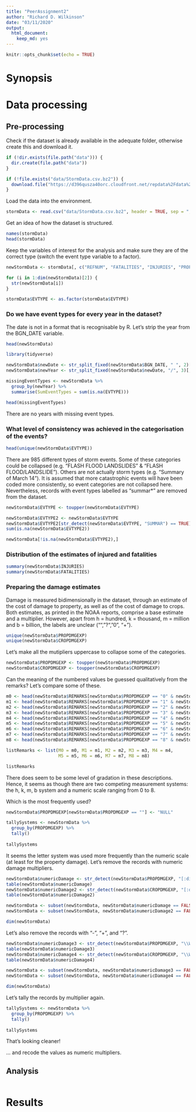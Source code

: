 ```yaml
---
title: "PeerAssignment2"
author: "Richard D. Wilkinson"
date: "03/11/2020"
output: 
  html_document: 
    keep_md: yes
---
```


```r
knitr::opts_chunk$set(echo = TRUE)
```

# Synopsis


# Data processing
## Pre-processing
Check if the dataset is already available in the adequate folder, otherwise create this and download it.
```r
if (!dir.exists(file.path("data"))) {
  dir.create(file.path("data"))
} 

if (!file.exists("data/StormData.csv.bz2")) {
  download.file("https://d396qusza40orc.cloudfront.net/repdata%2Fdata%2FStormData.csv.bz2", "data/StormData.csv.bz2")
}
```

Load the data into the environment.
```r
stormData <- read.csv("data/StormData.csv.bz2", header = TRUE, sep = ",")
```

Get an idea of how the dataset is structured.
```r
names(stormData)
head(stormData)
```
Keep the variables of interest for the analysis and make sure they are of the correct type (switch the event type variable to a factor).
```r
newStormData <- stormData[, c("REFNUM", "FATALITIES", "INJURIES", "PROPDMG", "PROPDMGEXP", "CROPDMG", "CROPDMGEXP",  "EVTYPE", "BGN_DATE", "REMARKS")]

for (i in 1:dim(newStormData)[2]) {
  str(newStormData[i])
}

stormData$EVTYPE <- as.factor(stormData$EVTYPE)
```

### Do we have event types for every year in the dataset?
The date is not in a format that is recognisable by R. Let's strip the year from the BGN_DATE variable.

```r
head(newStormData)

library(tidyverse)

newStormData$newDate <- str_split_fixed(newStormData$BGN_DATE, " ", 2)[, 1]
newStormData$newYear <- str_split_fixed(newStormData$newDate, "/", 3)[, 3]

missingEventTypes <- newStormData %>%
  group_by(newYear) %>%
  summarise(SumEventTypes = sum(is.na(EVTYPE)))

head(missingEventTypes)
```
There are no years with missing event types.

### What level of consistency was achieved in the categorisation of the events?
```r
head(unique(newStormData$EVTYPE))
```

There are 985 different types of storm events. Some of these categories could be collapsed (e.g. "FLASH FLOOD LANDSLIDES" & "FLASH FLOOD/LANDSLIDE"). Others are not actually storm types (e.g. "Summary of March 14"). It is assumed that more catastrophic events will have been coded more consistently, so event categories are not collapsed here. Nevertheless, records with event types labelled as "summar*" are removed from the dataset.
```r
newStormData$EVTYPE <- toupper(newStormData$EVTYPE)

newStormData$EVTYPE2 <- newStormData$EVTYPE
newStormData$EVTYPE2[str_detect(newStormData$EVTYPE, "SUMMAR") == TRUE] <- NA
sum(is.na(newStormData$EVTYPE2))

newStormData[!is.na(newStormData$EVTYPE2),]
```

### Distribution of the estimates of injured and fatalities
```r
summary(newStormData$INJURIES)
summary(newStormData$FATALITIES)
```

### Preparing the damage estimates
Damage is measured bidimensionally in the dataset, through an estimate of the cost of damage to property, as well as of the cost of damage to crops. Both estimates, as printed in the NOAA reports, comprise a base estimate and a multiplier. However, apart from h = hundred, k = thousand, m = million and b = billion, the labels are unclear ("", "?", "0", "+").
```r
unique(newStormData$PROPDMGEXP)
unique(newStormData$CROPDMGEXP)
```

Let's make all the mutipliers uppercase to collapse some of the categories.
```r
newStormData$PROPDMGEXP <- toupper(newStormData$PROPDMGEXP)
newStormData$CROPDMGEXP <- toupper(newStormData$CROPDMGEXP)
```

Can the meaning of the numbered values be guessed qualitatively from the remarks? Let's compare some of these.
```r
m0 <- head(newStormData$REMARKS[newStormData$PROPDMGEXP == "0" & newStormData$REMARKS != "" & newStormData$REMARKS != "  "], 2)
m1 <- head(newStormData$REMARKS[newStormData$PROPDMGEXP == "1" & newStormData$REMARKS != "" & newStormData$REMARKS != "  "], 2)
m2 <- head(newStormData$REMARKS[newStormData$PROPDMGEXP == "2" & newStormData$REMARKS != "" & newStormData$REMARKS != "  "], 2)
m3 <- head(newStormData$REMARKS[newStormData$PROPDMGEXP == "3" & newStormData$REMARKS != "" & newStormData$REMARKS != "  "], 2)
m4 <- head(newStormData$REMARKS[newStormData$PROPDMGEXP == "4" & newStormData$REMARKS != "" & newStormData$REMARKS != "  "], 2)
m5 <- head(newStormData$REMARKS[newStormData$PROPDMGEXP == "5" & newStormData$REMARKS != "" & newStormData$REMARKS != "  "], 2)
m6 <- head(newStormData$REMARKS[newStormData$PROPDMGEXP == "6" & newStormData$REMARKS != "" & newStormData$REMARKS != "  "], 2)
m7 <- head(newStormData$REMARKS[newStormData$PROPDMGEXP == "7" & newStormData$REMARKS != "" & newStormData$REMARKS != "  "], 2)
m8 <- head(newStormData$REMARKS[newStormData$PROPDMGEXP == "8" & newStormData$REMARKS != "" & newStormData$REMARKS != "  "], 2)

listRemarks <- list(M0 = m0, M1 = m1, M2 = m2, M3 = m3, M4 = m4, 
                    M5 = m5, M6 = m6, M7 = m7, M8 = m8)

listRemarks
```
There does seem to be some level of gradation in these descriptions. Hence, it seems as though there are two competing measurement systems: the h, k, m, b system and a numeric scale ranging from 0 to 8.

Which is the most frequently used?

```r
newStormData$PROPDMGEXP[newStormData$PROPDMGEXP == ""] <- "NULL"

tallySystems <- newStormData %>%
  group_by(PROPDMGEXP) %>%
  tally()
  
tallySystems
```
It seems the letter system was used more frequently than the numeric scale (at least for the property damage). Let's remove the records with numeric damage multipliers.
```r
newStormData$numericDamage <- str_detect(newStormData$PROPDMGEXP, "[:digit:]")
table(newStormData$numericDamage)
newStormData$numericDamage2 <- str_detect(newStormData$CROPDMGEXP, "[:digit:]")
table(newStormData$numericDamage2)

newStormData <- subset(newStormData, newStormData$numericDamage == FALSE)
newStormData <- subset(newStormData, newStormData$numericDamage2 == FALSE)

dim(newStormData)
```

Let's also remove the records with "-", "+", and "?".
```r
newStormData$numericDamage3 <- str_detect(newStormData$PROPDMGEXP, "\\W")
table(newStormData$numericDamage3)
newStormData$numericDamage4 <- str_detect(newStormData$CROPDMGEXP, "\\W")
table(newStormData$numericDamage4)

newStormData <- subset(newStormData, newStormData$numericDamage3 == FALSE)
newStormData <- subset(newStormData, newStormData$numericDamage4 == FALSE)

dim(newStormData)
```

Let's tally the records by multiplier again.
```r
tallySystems <- newStormData %>%
  group_by(PROPDMGEXP) %>%
  tally()
  
tallySystems
```
That's looking cleaner!



... and recode the values as numeric multipliers.


## Analysis

```r

```



# Results